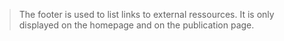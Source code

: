 
<Meta of={FooterStories}/>

> The footer is used to list links to external ressources. It is only displayed on the homepage and on the publication page.

<Canvas of={FooterStories.Footer} />
